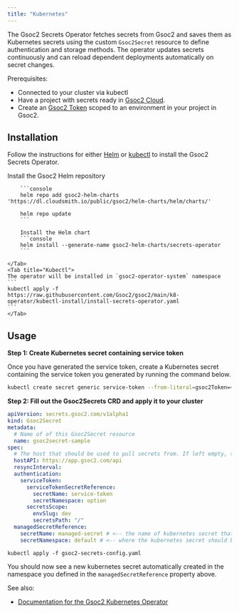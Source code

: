 ```yaml
---
title: "Kubernetes"
---
```


The Gsoc2 Secrets Operator fetches secrets from Gsoc2 and saves them as Kubernetes secrets using the custom `Gsoc2Secret` resource to define authentication and storage methods.
The operator updates secrets continuously and can reload dependent deployments automatically on secret changes.

Prerequisites:

- Connected to your cluster via kubectl
- Have a project with secrets ready in [Gsoc2 Cloud](https://app.gsoc2.com).
- Create an [Gsoc2 Token](/documentation/platform/token) scoped to an environment in your project in Gsoc2.

## Installation

Follow the instructions for either [Helm](https://helm.sh/) or [kubectl](https://github.com/kubernetes/kubectl) to install the Gsoc2 Secrets Operator.

<Tabs>
    <Tab title="Helm">
        Install the Gsoc2 Helm repository
        
        ```console
        helm repo add gsoc2-helm-charts 'https://dl.cloudsmith.io/public/gsoc2/helm-charts/helm/charts/' 
  
        helm repo update
        ```
        
        Install the Helm chart
        ```console
        helm install --generate-name gsoc2-helm-charts/secrets-operator
        ```
        
    </Tab>
    <Tab title="Kubectl">
    The operator will be installed in `gsoc2-operator-system` namespace
    ```
    kubectl apply -f https://raw.githubusercontent.com/Gsoc2/gsoc2/main/k8-operator/kubectl-install/install-secrets-operator.yaml
    ```
    </Tab>
</Tabs>


## Usage

**Step 1: Create Kubernetes secret containing service token** 

Once you have generated the service token, create a Kubernetes secret containing the service token you generated by running the command below.

``` bash
kubectl create secret generic service-token --from-literal=gsoc2Token=<your-service-token-here> 
```

**Step 2: Fill out the Gsoc2Secrets CRD and apply it to your cluster**

```yaml gsoc2-secrets-config.yaml
apiVersion: secrets.gsoc2.com/v1alpha1
kind: Gsoc2Secret
metadata:
  # Name of of this Gsoc2Secret resource
  name: gsoc2secret-sample
spec:
  # The host that should be used to pull secrets from. If left empty, the value specified in Global configuration will be used
  hostAPI: https://app.gsoc2.com/api
  resyncInterval:
  authentication:
    serviceToken:
      serviceTokenSecretReference:
        secretName: service-token
        secretNamespace: option
      secretsScope:
        envSlug: dev
        secretsPath: "/"
  managedSecretReference:
    secretName: managed-secret # <-- the name of kubernetes secret that will be created
    secretNamespace: default # <-- where the kubernetes secret should be created
```

```
kubectl apply -f gsoc2-secrets-config.yaml
```

You should now see a new kubernetes secret automatically created in the namespace you defined in the `managedSecretReference` property above. 

See also:

- [Documentation for the Gsoc2 Kubernetes Operator](../../integrations/platforms/kubernetes)

